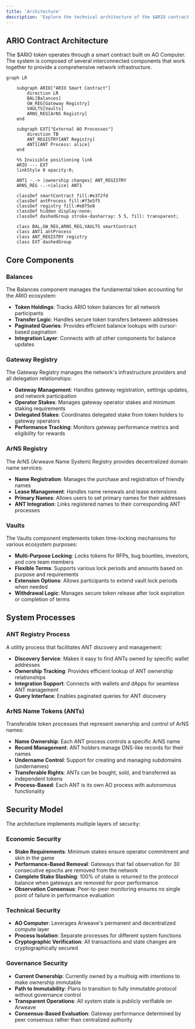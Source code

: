 ```yaml
---
title: 'Architecture'
description: 'Explore the technical architecture of the $ARIO contract and the AR.IO Network system components'
---
```


## ARIO Contract Architecture

The $ARIO token operates through a smart contract built on AO Computer. The system is composed of several interconnected components that work together to provide a comprehensive network infrastructure.

```mermaid
graph LR

    subgraph ARIO["ARIO Smart Contract"]
        direction LR
        BAL[Balances]
        GW_REG[Gateway Registry]
        VAULTS[Vaults]
        ARNS_REG[ArNS Registry]
    end

    subgraph EXT["External AO Processes"]
        direction TB
        ANT_REGISTRY[ANT Registry]
        ANT1[ANT Process: alice]
    end

    %% Invisible positioning link
    ARIO --- EXT
    linkStyle 0 opacity:0;

    ANT1 -.-> |ownership changes| ANT_REGISTRY
    ARNS_REG -.->|alice| ANT1

    classDef smartContract fill:#e3f2fd
    classDef antProcess fill:#f3e5f5
    classDef registry fill:#e8f5e8
    classDef hidden display:none;
    classDef dashedGroup stroke-dasharray: 5 5, fill: transparent;

    class BAL,GW_REG,ARNS_REG,VAULTS smartContract
    class ANT1 antProcess
    class ANT_REGISTRY registry
    class EXT dashedGroup

```

## Core Components

### Balances
The Balances component manages the fundamental token accounting for the ARIO ecosystem:

- **Token Holdings**: Tracks ARIO token balances for all network participants
- **Transfer Logic**: Handles secure token transfers between addresses
- **Paginated Queries**: Provides efficient balance lookups with cursor-based pagination
- **Integration Layer**: Connects with all other components for balance updates

### Gateway Registry
The Gateway Registry manages the network's infrastructure providers and all delegation relationships:

- **Gateway Management**: Handles gateway registration, settings updates, and network participation
- **Operator Stakes**: Manages gateway operator stakes and minimum staking requirements
- **Delegated Stakes**: Coordinates delegated stake from token holders to gateway operators
- **Performance Tracking**: Monitors gateway performance metrics and eligibility for rewards

### ArNS Registry
The ArNS (Arweave Name System) Registry provides decentralized domain name services:

- **Name Registration**: Manages the purchase and registration of friendly names
- **Lease Management**: Handles name renewals and lease extensions
- **Primary Names**: Allows users to set primary names for their addresses
- **ANT Integration**: Links registered names to their corresponding ANT processes

### Vaults
The Vaults component implements token time-locking mechanisms for various ecosystem purposes:

- **Multi-Purpose Locking**: Locks tokens for RFPs, bug bounties, investors, and core team members
- **Flexible Terms**: Supports various lock periods and amounts based on purpose and requirements
- **Extension Options**: Allows participants to extend vault lock periods when needed
- **Withdrawal Logic**: Manages secure token release after lock expiration or completion of terms

## System Processes

### ANT Registry Process
A utility process that facilitates ANT discovery and management:

- **Discovery Service**: Makes it easy to find ANTs owned by specific wallet addresses
- **Ownership Tracking**: Provides efficient lookup of ANT ownership relationships
- **Integration Support**: Connects with wallets and dApps for seamless ANT management
- **Query Interface**: Enables paginated queries for ANT discovery

### ArNS Name Tokens (ANTs)
Transferable token processes that represent ownership and control of ArNS names:

- **Name Ownership**: Each ANT process controls a specific ArNS name
- **Record Management**: ANT holders manage DNS-like records for their names
- **Undername Control**: Support for creating and managing subdomains (undernames)
- **Transferable Rights**: ANTs can be bought, sold, and transferred as independent tokens
- **Process-Based**: Each ANT is its own AO process with autonomous functionality


## Security Model

The architecture implements multiple layers of security:

### Economic Security
- **Stake Requirements**: Minimum stakes ensure operator commitment and skin in the game
- **Performance-Based Removal**: Gateways that fail observation for 30 consecutive epochs are removed from the network
- **Complete Stake Slashing**: 100% of stake is returned to the protocol balance when gateways are removed for poor performance
- **Observation Consensus**: Peer-to-peer monitoring ensures no single point of failure in performance evaluation

### Technical Security
- **AO Computer**: Leverages Arweave's permanent and decentralized compute layer
- **Process Isolation**: Separate processes for different system functions
- **Cryptographic Verification**: All transactions and state changes are cryptographically secured

### Governance Security
- **Current Ownership**: Currently owned by a multisig with intentions to make ownership immutable
- **Path to Immutability**: Plans to transition to fully immutable protocol without governance control
- **Transparent Operations**: All system state is publicly verifiable on Arweave
- **Consensus-Based Evaluation**: Gateway performance determined by peer consensus rather than centralized authority
